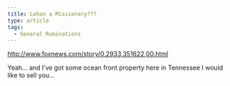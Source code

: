 ```yaml
---
title: Lohan a Missionary???
type: article
tags:
  - General Ruminations
---
```


http://www.foxnews.com/story/0,2933,351622,00.html

Yeah… and I’ve got some ocean front property here in Tennessee I would like to sell you…
